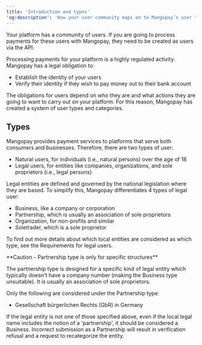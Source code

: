 ```yaml
---
title: 'Introduction and types'  
'og:description': 'How your user community maps on to Mangopay’s user types, from private individuals to businesses, as well as non-profits and sole proprietors.'  
---
```


Your platform has a community of users. If you are going to process payments for these users with Mangopay, they need to be created as users via the API.  

Processing payments for your platform is a highly regulated activity. Mangopay has a legal obligation to:  
- Establish the identity of your users  
- Verify their identity if they wish to pay money out to their bank account  

The obligations for users depend on who they are and what actions they are going to want to carry out on your platform. For this reason, Mangopay has created a system of user types and categories.  

## Types  

Mangopay provides payment services to platforms that serve both consumers and businesses. Therefore, there are two types of user:  
- Natural users, for individuals (i.e., natural persons) over the age of 18  
- Legal users, for entities like companies, organizations, and sole proprietors (i.e., legal persons)  

Legal entities are defined and governed by the national legislation where they are based. To simplify this, Mangopay differentiates 4 types of legal user:  
- Business, like a company or corporation  
- Partnership, which is usually an association of sole proprietors  
- Organization, for non-profits and similar  
- Soletrader, which is a sole proprietor  

To find out more details about which local entities are considered as which type, see the Requirements for legal users.  

<Warning>  
**Caution - Partnership type is only for specific structures** 
  
The partnership type is designed for a specific kind of legal entity which typically doesn't have a company number (making the Business type unsuitable). It is usually an association of sole proprietors.  

Only the following are considered under the Partnership type:  
- Gesellschaft bürgerlichen Rechts (GbR) in Germany 
 
If the legal entity is not one of those specified above, even if the local legal name includes the notion of a 'partnership', it should be considered a Business. Incorrect submission as a Partnership will result in verification refusal and a request to recategorize the entity.  
</Warning>